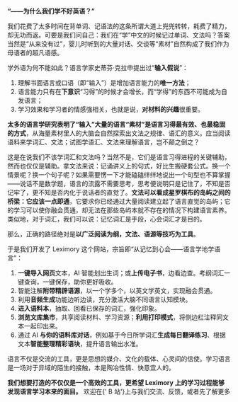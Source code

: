 
**“——为什么我们学不好英语？”**

我们花费了太多时间在背单词、记语法的这条所谓大道上兜兜转转，耗费了精力，却无功而返。可要是我们问自己：我们在“学”中文的时候记过单词、文法吗？答案当然是“从来没有过”，婴儿时听到的大量对话、交谈等“素材”自然构成了我们作为母语者的超凡语感。

学外语为何不能如此？语言学家史蒂芬·克拉申提出过“**输入假说**”：

1. 理解书面语言或口语（即“输入”）是增加语言能力的**唯一方法**；
2. 语言能力只有在**下意识**“习得”的时候才会增长，而“学得”的东西不可能成为自发语言；
3. 学习效果和学习者的情感强相关，也就是说，**对材料的兴趣**很重要。

**太多的语言学研究表明了“输入”大量的语言“素材”是语言习得最有效、也最稳固的方式**，从海量素材里人的大脑会自然探索出文法之规律、语汇的意义。应当阅读语料来学词汇、文法；试图学语汇、文法来理解语言，岂不颠之倒之？

这是在说我们不该学词汇和文法吗？当然不是，它们是语言习得进程的关键辅助，然而也仅仅是辅助。拿文法来说：记诵讲义上的句式，好比生搬硬套公式。换一个情景呢？换一个句子呢？如果需要愣一下才能磕磕绊绊地说出一个句型也不算掌握——说话不是数学题，语言的流露不需要思考，思考便说明只是记住了，不知是否记牢了，更不知是否内化于说话者的直觉了。**文法可以看成星罗棋布的岛屿之间的桥梁：它应该一点即通**，它要求你已经通过大量阅读建立起了语言直觉的岛屿；它的学习可以使你融会贯通，却无法在那些岛屿本就不存在的情况下构建语言素养。类似地，对于词汇，我们可以说：记忆词汇是手段，心会词汇才是目的。

那么，正确的路径绝对是**以广泛阅读为纲，文法、语源等技巧为工具**。

于是我们开发了 Leximory 这个网站，宗旨即“从记忆到心会——语言学地学语言”：

1. **一键导入网页**文本，AI 智能划出生词；或**上传电子书**，边看边查。考纲词汇一键查询，一键保存，助你更好吸收。
2. 智能注解**附带精辟语源**，以一个学多个，以英文学英文，实现融会贯通。
3. 利用**音频生成**功能边听边读，充分激活大脑不同语言认知模块。
4. **进入语料本**，抽取、回看已保存的词汇，强化印象。
5. **浏览文库集市**，共享阅读材料、学习资源；**利用打印模式**，将侧边栏注释同文本一起印出来。
6. 通过 AI **与你的语料库对话**，例如基于今日所学词汇**生成每日翻译练习**、根据文本**智能整理精彩语块**，提升语言输出水准。

语言不仅是交流的工具，更是思想的媒介、文化的载体、心灵间的信使。学习语言是一场对于异域的陌生的接触，本是陶冶性情、快意宜人的。

**我们想要打造的不仅仅是一个高效的工具，更希望 Leximory 上的学习过程能够发现语言学习本来的面目。** 欢迎在<Link href={bilibiliLink} className='underline-offset-4'>{' B 站'}</Link>上与我们交流、反馈，或者先<Link href='/about' className='items-center gap-1 font-semibold underline-offset-4 inline-flex'>了解更多<PiFastForward /></Link>
